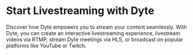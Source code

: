 # Start Livestreaming with Dyte

Discover how Dyte empowers you to stream your content seamlessly. With Dyte, you can create an interactive livestreaming experience, livestream videos via RTMP, stream Dyte meetings via HLS, or broadcast on popular platforms like YouTube or Twitch.

<CardSection id="livestream">
  <Card
    title="Introduction to Dyte's interactive livestreaming"
    to="/guides/livestream/livestream-overview"
  />
  <Card
    title="Get Started with interactive livestreaming"
    to="/guides/livestream/getting-started-with-livestreaming"
  />
  <Card
    title="Live stream a Dyte meeting using APIs"
    to="/guides/livestream/livestream-dyte-meeting"
  />
  <Card
    title="Restream Dyte meetings to multiple platforms"
    to="/guides/livestream/livestreaming-other-platforms"
  />
  <Card
    title="Live stream any custom video input"
    to="/guides/livestream/livestream-any-rtmp"
  />
  <Card
    title="Monitor live stream status with webhooks"
    to="/guides/livestream/livestream-webhooks"
  />
</CardSection>
